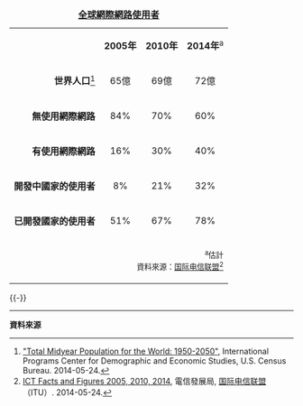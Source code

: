 {| class="infobox bordered;" style="font-size:90%"
|+'''[[各國網際網路使用者數目列表|全球網際網路使用者]]'''
|-
| style="text-align:center;" | &nbsp; || '''2005年''' || '''2010年''' || '''2014年'''<sup>a</sup>
|-
| style="text-align:right;" | '''世界人口'''<ref name="USCensus-WorldPop1950to2050-2014">[http://www.census.gov/population/international/data/idb/worldpoptotal.php "Total Midyear Population for the World: 1950-2050"], International Programs Center for Demographic and Economic Studies, U.S. Census Bureau. 2014-05-24.</ref>
| style="text-align:center;" | 65億
| style="text-align:center;" | 69億
| style="text-align:center;" | 72億
|-
| style="text-align:right;" | '''無使用網際網路'''
| style="text-align:center;" | 84%
| style="text-align:center;" | 70%
| style="text-align:center;" | 60%
|-
| style="text-align:right;" | '''有使用網際網路'''
| style="text-align:center;" | 16%
| style="text-align:center;" | 30%
| style="text-align:center;" | 40%
|-
| style="text-align:right;" | '''開發中國家的使用者'''
| style="text-align:center;" | 8%
| style="text-align:center;" | 21%
| style="text-align:center;" | 32%
|-
| style="text-align:right;" | '''已開發國家的使用者'''
| style="text-align:center;" | 51%
| style="text-align:center;" | 67%
| style="text-align:center;" | 78%
|-
| colspan=4 style="text-align:right;" | <small><sup>a</sup>估計<br>資料來源：[[国际电信联盟]]<ref name=ITCFactsAndFigures-2014>[http://www.itu.int/en/ITU-D/Statistics/Pages/facts/default.aspx ICT Facts and Figures 2005, 2010, 2014], 電信發展局, [[国际电信联盟]]（ITU）. 2014-05-24.</ref></small>
|}<noinclude>
{{-}}
<HR/>
'''資料來源'''
{{Reflist}}

{{doc|content=
<pre><nowiki>
{{Worldwide Internet users}}
</nowiki></pre>

}}</noinclude>